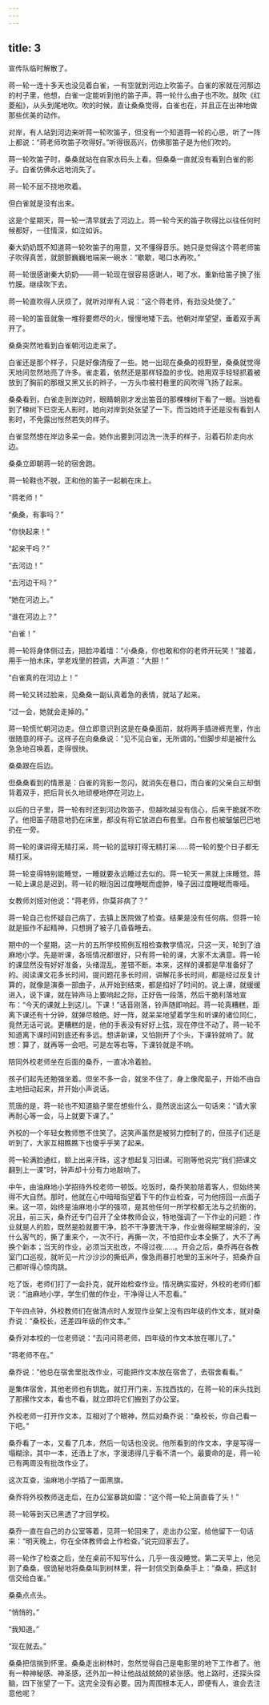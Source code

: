 ```yaml
---
---
---
```

title: 3
---



宣传队临时解散了。

蒋一轮一连十多天也没见着白雀，一有空就到河边上吹笛子。白雀的家就在河那边的村子里，他想，白雀一定能听到他的笛子声。蒋一轮什么曲子也不吹。就吹《红菱船》，从头到尾地吹。吹的时候，直让桑桑觉得，白雀也在，并且正在出神地做那些优美的动作。

对岸，有人站到河边来听蒋一轮吹笛子，但没有一个知道蒋一轮的心思，听了一阵上都说：“蒋老师吹笛子吹得好。”听得很高兴，仿佛那笛子是为他们吹的。

蒋一轮吹笛子时，桑桑就站在自家水码头上看。但桑桑一直就没有看到白雀的影子。白雀仿佛永远地消失了。

蒋一轮不屈不挠地吹着。

但白雀就是没有出来。

这是个星期天，蒋一轮一清早就去了河边上。蒋一轮今天的笛子吹得比以往任何时候都好，一往情深，如泣如诉。

秦大奶奶既不知道蒋一轮吹笛子的用意，又不懂得音乐。她只是觉得这个蒋老师笛子吹得真苦，就颤颤巍巍地端来一碗水：“歇歇，喝口水再吹。”

蒋一轮很感谢秦大奶奶——蒋一轮现在很容易感谢人，喝了水，重新给笛子换了张竹膜。继续吹下去。

蒋一轮直吹得人厌烦了，就听对岸有人说：“这个蒋老师，有劲没处使了。”

蒋一轮的笛音就象一堆将要燃尽的火，慢慢地矮下去。他朝对岸望望，垂着双手离开了。

桑桑突然地看到白雀朝河边走来了。

白雀还是那个样子，只是好像清瘦了一些。她一出现在桑桑的视野里，桑桑就觉得天地间忽然地亮了许多。雀走着，依然还是那样轻盈的步伐。她用双手轻轻抓着被放到了胸前的那根又黑又长的辫子，一方头巾被村巷里的风吹得飞扬了起来。

桑桑看到，白雀走到岸边时，眼睛朝刚才发出笛音的那棵楝树下看了一眼。当她看到了楝树下已空无人影时，她向对岸到处张望了一下。而当她终于还是没有看到人影时，不免露出怅然若失的样子。

白雀显然想在岸边多呆一会。她作出要到河边洗一洗手的样子，沿着石阶走向水边。

桑桑立即朝蒋一轮的宿舍跑。

蒋一轮鞋也不脱，正和他的笛子一起躺在床上。

“蒋老师！”

“桑桑，有事吗？”

“你快起来！”

“起来干吗？”

“去河边！”

“去河边干吗？”

“她在河边上。”

“谁在河边上？”

“白雀！”

蒋一轮将身体侧过去，把脸冲着墙：“小桑桑，你也敢和你的老师开玩笑！”接着，用手一拍木床，学老戏里的腔调，大声道：“大胆！”

“白雀真的在河边上！”

蒋一轮又转过脸来，见桑桑一副认真着急的表情，就站了起来。

“过一会，她就会走掉的。”

蒋一轮慌忙朝河边走。但立即意识到这是在桑桑面前，就将两手插进裤兜里，作出很随意的样子。这样子在向桑桑说：“见不见白雀，无所谓的。”但脚步却是被什么急急地召唤着，走得很快。

桑桑跟在后边。

但桑桑看到的情景是：白雀的背影一忽闪，就消失在巷口，而白雀的父亲白三却倒背着双手，把后背长久地顽梗地停在河边上。

以后的日子里，蒋一轮有时还到河边吹笛子，但越吹越没有信心，后来干脆就不吹了。他把笛子随意地扔在床里，都没有将它放进白布套里。白布套也被皱皱巴巴地扔在一旁。

蒋一轮的课讲得无精打采，蒋一轮的蓝球打得无精打采……蒋一轮的整个日子都无精打采。

蒋一轮变得特别能睡觉，一睡就要永远睡过去似的。蒋一轮天一黑就上床睡觉。蒋一轮上课总是迟到。蒋一轮的眼泡因过度睡眠而虚肿，嗓子因过度睡眠而嘶哑。

女教师刘娅对他说：“蒋老师，你莫非病了？”

蒋一轮自己也怀疑自己病了，去镇上医院做了检查。结果是没有任何病。但蒋一轮就是振作不起精神，只想拥了被子几昏昏睡去。

期中的一个星期，这一片的五所学校照例互相检查教学情况，只这一天，轮到了油麻地小学。先是听课，各班情况都很好，只有蒋一轮的课，大家不太满意。蒋一轮的课显然没有好好准备，头绪混乱，差错不断。本来，这样的课都是早准备好了的。阅读课文花多长时间，提问题花多长时间，讲解花多长时间，都是经过反复计算的，就像是演奏一部曲子，从开始到结束，都是掐好了时间的。说上课，就缓缓进入，说下课，就在钟声马上要响起之际，正好告一段落，然后干脆利落地宣布：“今天的课就上到这儿。下课！”话音刚落，铃声随即响起。蒋一轮真糟糕，距离下课还有十分钟，就弹尽粮绝。好一阵，就呆呆地望着学生和听课的诸位同仁，竟然无话可说。更糟糕的是，他的手表没有好好上弦，现在停住不动了。蒋一轮不知道离下课时间到底还有多远。想讲新课，又怕刚开了个头，下课铃就响了。就想：算了，就再等一会吧。可是左等右等，下课铃就是不响。

陪同外校老师坐在后面的桑乔，一直冰冷着脸。

孩子们起先还勉强坐着。但坐不多一会，就坐不住了，身上像爬虱子，开始不由自主地扭动起来，并开始小声说话。

荒唐的是，蒋一轮也不知道脑子里在想些什么，竟然说出这么一句话来：“请大家再耐心等一会，马上就要下课了。”

外校的一个年轻女教师憋不住笑了。这笑声虽然是被努力控制了的，但孩子们还是听到了，大家互相瞧瞧下也傻乎乎笑了起来。

蒋一轮满脸通红，额上出来汗珠，这才想起复习旧课。可刚等他说完“我们把课文翻到上一课”时，钟声却十分有力地敲响了。

中午，由油麻地小学招待外校老师一顿饭。吃饭时，桑乔笑脸陪着客人，但始终笑得不大自然。那时，他就在心中暗暗指望着下午的作业检查，可为他捞回一点面子来。这一项，始终是油麻地小学的强项，是其他任何一所学校都无法与之抗衡的。况且，前三天，桑乔还专门召开了全体教师会议，特地强调了一下作业的问题：作业就是人的脸，既然是脸就要干净，脸不干净要洗干净，作业做得糊里糊涂的，没什么客气的，撕了重来个，一次不行，再撕一次，不怕把作业本全撕了，大不了再换个新本；当天的作业，必须当天批改，不得过夜……。开会之后，桑乔再在各教室门口巡视，就听见一片沙沙沙的撕纸声，像急雨暴打地里的玉米叶子，把桑乔自己都听得心惊肉跳。

吃了饭，老师们打了一会扑克，就开始检查作业。情况确实蛮好，外校的老师们都说：“油麻地小学，学生们做的作业，干净得让人不忍看。”

下午四点钟，外校教师们在做清点时人发现作业架上没有四年级的作文本，就对桑乔说：“桑校长，还差四年级的作文本。”

桑乔对本校的一位老师说：“去问问蒋老师，四年级的作文本放在哪儿了。”

“蒋老师不在。”

桑乔说：”他总在宿舍里批改作业，可能把作文本放在宿舍了，去宿舍看看。”

是集体宿舍，其他老师也有钥匙，就打开门来，东找西找的，在蒋一轮的床头找到了那摞作文本，看也不看，就立即将它们搬到了办公室。

外校老师一打开作文本，互相对了个眼神，然后对桑乔说：“桑校长，你自己看一下吧。”

桑乔看了一本，又看了几本，然后一句话也没说。他所看到的作文本，字是写得一塌糊涂，其中一本，还洒上了水，字漫漶得几乎看不清一个。最要命的是，蒋一轮已有两周没有批改作业了。

这次互查，油麻地小学插了一面黑旗。

桑乔将外校教师送走后，在办公室暴跳如雷：“这个蒋一轮上简直昏了头！”

蒋一轮等到天已黑透了才回学校。

桑乔一直在自己的办公室等着，见蒋一轮回来了，走出办公室，给他留下一句话来：“明天晚上，你在全体教师会上作检查。”说完回家去了。

蒋一轮作了检查之后，坐在桌前不知写什么，几乎一夜没睡觉。第二天早上，他见到了桑桑，很诡秘地将桑桑叫到树林里，将一封信交到桑桑手上：“桑桑，把这封信交给白雀。”

桑桑点点头。

“悄悄的。”

“我知道。”

“现在就去。”

桑桑把信揣到怀里。桑桑走出树林时，忽然觉得自己是电影里的地下工作者了。他有一种神秘感、神圣感，还外加一种让他战战兢兢的紧张感。他上路时，还探头探脑，四下张望了一下。这完全没有必要。因为周围根本无人，即便有人，谁会去注意他呢？